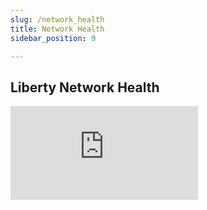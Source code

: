 ```yaml
---
slug: /network_health
title: Network Health
sidebar_position: 9

---
```


## Liberty Network Health

<iframe id="ytplayer" type="text/html"
  class="video"
  src="https://www.youtube.com/embed/2UfrUqV0GBA?autoplay=1&mute=1"
  allowFullScreen="allowFullScreen"
  mozallowfullscreen="mozallowfullscreen"
  msallowfullscreen="msallowfullscreen"
  oallowfullscreen="oallowfullscreen"
  webkitallowfullscreen="webkitallowfullscreen"
  frameBorder="0">
  </iframe>
